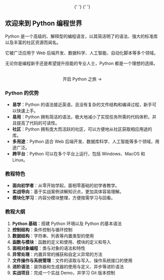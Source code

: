 
<center>
  {' '}
  <Logo className="w-96" />{' '}
</center>

## 欢迎来到 Python 编程世界

Python 是一个高级的、解释型的编程语言，以其简洁明了的语法、强大的标准库以及丰富的社区资源而闻名。

它被广泛应用于 Web 后端开发、数据科学、人工智能、自动化脚本等多个领域。

无论你是编程新手还是希望提升技能的专业人士，Python 都是一个理想的选择。

<br />

<center>
  <Link href="/tutorial" className={styles.get_started}>
    开启 Python 之旅 <span>→</span>
  </Link>
</center>

### Python 的优势

- **易学**：Python 的语法接近英语，且没有复杂的文件结构和编译过程，新手可以快速上手。
- **易用**：Python 拥有简洁的语法，极大地减小了实现任务所需的代码体积，并且提高了代码的可读性。
- **社区**：Python 拥有庞大而活跃的社区，可以方便地从社区获取相应用途的库。
- **多用途**：Python 适合 Web 后端开发、数据库科学、人工智能等多个领域，用途广泛。
- **跨平台**：Python 可以在多个平台上运行，包括 Windows、MacOS 和 Linux。

### 教程特色

- **面向初学者**：从零开始学起，面相零基础的初学者教学。
- **实战导向**：基于实战案例讲解知识点，更加具体容易理解。
- **模块化学习**：内容分模块整理，方便按需学习与回看。

### 教程大纲

1. **Python 基础**：搭建 Python 环境以及 Python 的基本语法
2. **控制结构**：条件控制与循环控制
3. **数据结构**：字符串、列表等内置类型的使用
4. **函数与模块**：函数的定义和使用、模块的定义和导入
5. **面相对象编程**：类与对象的语法和特性
6. **异常处理**：内置异常的捕获和自定义异常的方法
7. **文件操作与系统管理**：文件的读取与写入、操作系统接口的使用
8. **进阶语法**：装饰器和生成器的使用与定义、异步等进阶语法
9. **实战项目**：完成一个实战 Demo，并学习 Git 版本控制
